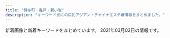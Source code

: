 ```yaml
---
title: "錦糸町・亀戸・新小岩"
description: "キーワード別にの巨乳アジアン・チャイナエステ嬢情報をまとめました。"
---
```


新着画像と新着キーワードをまとめています。
2021年03月02日の情報です。

<DmmAffiliateIns />
<KeywordTable
  shops={
    [
    {
        "station": "\u897f\u5927\u5cf6\u99c5A1\u51fa\u53e3",
        "keywords": {
            "\u5de8\u4e73": 11,
            "90": 22,
            "\u4e73": 11,
            "83": 11,
            "82": 11,
            "94": 11,
            "C": 41,
            "E": 11
        },
        "url": "http://hani-est.xyz/",
        "name": "\u871c\u82b1",
        "img_links": [
            "http://hani-est.xyz/images/g1.jpg",
            "http://hani-est.xyz/images/zi-staff.png",
            "http://hani-est.xyz/images/top.jpg",
            "http://hani-est.xyz/images/a1.jpg",
            "http://hani-est.xyz/images/g4.jpg",
            "http://hani-est.xyz/images/g5.jpg",
            "http://hani-est.xyz/images/banna1.jpg",
            "http://hani-est.xyz/images/zi-service.png",
            "http://hani-est.xyz/images/g2.jpg",
            "http://hani-est.xyz/images/banna2.jpg",
            "http://hani-est.xyz/images/banna.jpg",
            "http://hani-est.xyz/images/new1.jpg",
            "http://hani-est.xyz/images/zi-ao.png",
            "http://hani-est.xyz/images/zi-newface.png",
            "http://hani-est.xyz/images/zi-pri.png",
            "http://hani-est.xyz/images/g6.jpg"
        ]
    },
    {
        "img_links": [
            "http://sentsubaki.asia/img/cast/you-04.jpg",
            "http://sentsubaki.asia/img/cast/yumi-04.jpg",
            "http://sentsubaki.asia/img/cast/aya-04.jpg",
            "http://sentsubaki.asia/img/cast/momo-03.jpg",
            "http://sentsubaki.asia/img/coupon_special.png",
            "http://sentsubaki.asia/img/cast/yumi-02.jpg",
            "http://sentsubaki.asia/img/cast/miki-03.jpg",
            "http://sentsubaki.asia/img/cast/you-01.jpg",
            "http://sentsubaki.asia/img/cast/momo-02.jpg",
            "http://sentsubaki.asia/img/cast/yumi-03.jpg",
            "http://sentsubaki.asia/img/cast/miki-02.jpg",
            "http://sentsubaki.asia/img/cast/momo-04.jpg",
            "http://sentsubaki.asia/img/cast/nina-03.jpg",
            "http://sentsubaki.asia/img/interior/lobby-2.jpg",
            "http://sentsubaki.asia/img/head_time.png",
            "http://sentsubaki.asia/img/btn_cast.png",
            "http://sentsubaki.asia/img/cast/yuyu-02.jpg",
            "http://sentsubaki.asia/img/btn_twitter.png",
            "http://sentsubaki.asia/img/cast/you-03.jpg",
            "http://sentsubaki.asia/img/cast/nina-04.jpg",
            "http://sentsubaki.asia/img/cast/miki-01.jpg",
            "http://sentsubaki.asia/img/cast/yuyu-04.jpg",
            "http://sentsubaki.asia/img/cast/momo-01.jpg",
            "http://sentsubaki.asia/img/cast/aya-03.jpg",
            "http://sentsubaki.asia/img/cast/yuyu-01.jpg",
            "http://sentsubaki.asia/img/head_tel.png",
            "http://sentsubaki.asia/img/cast/aya-01.jpg",
            "http://sentsubaki.asia/img/cast/you-02.jpg",
            "http://sentsubaki.asia/img/btn_top.png",
            "http://sentsubaki.asia/img/interior/lobby-1.jpg",
            "http://sentsubaki.asia/img/btn_interior.png",
            "http://sentsubaki.asia/img/cast/miki-04.jpg"
        ],
        "name": "\u5343\u693f",
        "station": "JR\u4e80\u6238\u99c5\u6771\u53e3",
        "keywords": {},
        "url": "http://sentsubaki.asia/"
    },
    {
        "station": "JR\u4e80\u6238\u99c5\u6771\u53e3",
        "keywords": {
            "C": 7
        },
        "name": "\u685c",
        "url": "http://miyabi-aroma.xyz/",
        "img_links": [
            "http://miyabi-aroma.xyz/images/shishu/se1.jpg",
            "http://miyabi-aroma.xyz/images/3/2.jpg",
            "http://miyabi-aroma.xyz/images/staff/3/rina2.jpg",
            "http://miyabi-aroma.xyz/images/shishu/se2.jpg",
            "http://miyabi-aroma.xyz/images/index-rose_09.png",
            "http://miyabi-aroma.xyz/images/staff/3/kiki.jpg",
            "http://miyabi-aroma.xyz/images/staff/3/kiki2.jpg",
            "http://miyabi-aroma.xyz/images/index-rose_04.png",
            "http://miyabi-aroma.xyz/images/staff/3/miya.jpg",
            "http://miyabi-aroma.xyz/images/staff/3/yaya1.jpg",
            "http://miyabi-aroma.xyz/images/staff/3/yaya2.jpg",
            "http://miyabi-aroma.xyz/images/nav/nav-staff.jpg",
            "http://miyabi-aroma.xyz/images/index-rose_02.png",
            "http://miyabi-aroma.xyz/images/nav/nav-info.jpg",
            "http://miyabi-aroma.xyz/images/index-rose_07.png",
            "http://miyabi-aroma.xyz/images/1801706901.jpg",
            "http://miyabi-aroma.xyz/images/staff/3/yami.jpg",
            "http://miyabi-aroma.xyz/images/11.png",
            "http://miyabi-aroma.xyz/images/staff/3/ami.jpg",
            "http://miyabi-aroma.xyz/images/staff/3/miya2.jpg",
            "http://miyabi-aroma.xyz/images/nav/nav-sys.jpg",
            "http://miyabi-aroma.xyz/images/staff/3/ami2.jpg",
            "http://miyabi-aroma.xyz/images/index-rose_13.png",
            "http://miyabi-aroma.xyz/images/3/1.jpg",
            "http://miyabi-aroma.xyz/images/nav/nav-job.jpg",
            "http://miyabi-aroma.xyz/images/staff/3/rina.jpg"
        ]
    },
    {
        "img_links": [
            "http://www.o-miyabi.com/images/index_18.jpg",
            "http://www.o-miyabi.com/s/uploads/02.jpg",
            "http://www.o-miyabi.com/s/image/nav_manga.png",
            "http://www.o-miyabi.com/images/staff_09.jpg",
            "http://www.o-miyabi.com/s/images/tel.png",
            "http://www.o-miyabi.com/s/images/slider/prev.png",
            "http://www.o-miyabi.com/s/images/t1.jpg",
            "http://www.o-miyabi.com/images/upload/thumb/04d21d82d11bc049.jpg",
            "http://www.o-miyabi.com/s/images/okubokomachi.jpg",
            "http://www.o-miyabi.com/girl/01.jpg",
            "http://www.o-miyabi.com/images/upload/thumb/72ffa1fb925d394b.jpg",
            "http://www.o-miyabi.com/s/images/service_01.png",
            "http://www.o-miyabi.com/images/upload/thumb/6fceb6aef71115ac.jpg",
            "http://www.o-miyabi.com/images/rec_09.jpg",
            "http://www.o-miyabi.com/s/images/slider/next.png",
            "http://www.o-miyabi.com/images/index_14.jpg",
            "http://www.o-miyabi.com/s/image/nav_topics.png",
            "http://www.o-miyabi.com/images/index_02.jpg",
            "http://www.o-miyabi.com/images/index_05.jpg",
            "http://www.o-miyabi.com/s/uploads/06.jpg",
            "http://www.o-miyabi.com/images/upload/thumb/e12bb065f2380463.jpg",
            "http://www.o-miyabi.com/images/upload/thumb/301c9a35b11a384f.jpg",
            "http://www.o-miyabi.com/images/index_19.jpg",
            "http://www.o-miyabi.com/images/upload/thumb/928147996b3538a2.jpg",
            "http://www.o-miyabi.com/images/index_10.jpg",
            "http://www.o-miyabi.com/s/images/slider/3.jpg",
            "http://www.o-miyabi.com/s/images/service_07.png",
            "http://www.o-miyabi.com/s/images/top_2.jpg",
            "http://www.o-miyabi.com/s/image/nav_top.png",
            "http://www.o-miyabi.com/images/rec.jpg",
            "http://www.o-miyabi.com/images/upload/thumb/7713de024ddc43e7.jpg",
            "http://www.o-miyabi.com/images/index_09.jpg",
            "http://www.o-miyabi.com/images/upload/thumb/51d074f8f9cdb905.jpg",
            "http://www.o-miyabi.com/images/upload/thumb/0dc07af1006255fa.jpg",
            "http://www.o-miyabi.com/s/uploads/04.jpg",
            "http://www.o-miyabi.com/s/image/nav_hotel.png",
            "http://www.o-miyabi.com/images/index_03.jpg",
            "http://www.o-miyabi.com/s/images/t2.jpg",
            "http://www.o-miyabi.com/s/image/nav_sys.png",
            "http://www.o-miyabi.com/images/upload/thumb/6d7987cae648e809.jpg",
            "http://www.o-miyabi.com/s/images/slider/1.jpg",
            "http://www.o-miyabi.com/images/info.jpg",
            "http://www.o-miyabi.com/s/images/pc.png",
            "http://www.o-miyabi.com/images/index_07.jpg",
            "http://www.o-miyabi.com/images/index_16.jpg",
            "http://www.o-miyabi.com/s/images/iphone.png",
            "http://www.o-miyabi.com/images/info_02.jpg",
            "http://www.o-miyabi.com/s/uploads/01.jpg",
            "http://www.o-miyabi.com/images/index_13.jpg",
            "http://www.o-miyabi.com/s/images/slider/2.jpg",
            "http://www.o-miyabi.com/images/index_06.jpg",
            "http://www.o-miyabi.com/images/movie_09.jpg",
            "http://www.o-miyabi.com/images/upload/thumb/0981f77ac0a1e07f.jpg",
            "http://www.o-miyabi.com/images/upload/thumb/db15ea2226867103.jpg",
            "http://www.o-miyabi.com/s/images/t3.jpg",
            "http://www.o-miyabi.com/s/uploads/07.jpg",
            "http://www.o-miyabi.com/s/images/service_03.png",
            "http://www.o-miyabi.com/images/upload/thumb/57af63e7ff71466b.jpg",
            "http://www.o-miyabi.com/s/uploads/08.jpg",
            "http://www.o-miyabi.com/s/image/nav_cast.png",
            "http://www.o-miyabi.com/s/uploads/03.jpg",
            "http://www.o-miyabi.com/images/index_01.jpg",
            "http://www.o-miyabi.com/images/index_04.jpg",
            "http://www.o-miyabi.com/images/info_09.jpg",
            "http://www.o-miyabi.com/images/upload/thumb/1a8371be7358f1df.jpg"
        ],
        "keywords": {
            "86": 2,
            "85": 4,
            "89": 6,
            "H": 2,
            "C": 12,
            "D": 4,
            "84": 2,
            "98": 2
        },
        "station": "JR\u65b0\u5c0f\u5ca9\u99c5\u5357\u53e3",
        "url": "http://www.o-miyabi.com/",
        "name": "\u96c5\u82b3"
    },
    {
        "url": "http://iyasimori.jpest.net/",
        "img_links": [
            "http://iyasimori.jpest.net/uploads//sites/37/2021/01/news03.png",
            "http://iyasimori.jpest.net/uploads//sites/37/2021/01/g2-2.jpg",
            "http://iyasimori.jpest.net/uploads//sites/37/2021/01/r4-1.jpg",
            "http://iyasimori.jpest.net/uploads//sites/37/2021/01/g1-3-150x150.jpg",
            "http://iyasimori.jpest.net/uploads//sites/37/2021/01/g3-2.jpg",
            "http://iyasimori.jpest.net/uploads//sites/37/2021/01/mobile.png",
            "http://iyasimori.jpest.net/uploads//sites/37/2021/01/g4-150x150.jpg",
            "http://iyasimori.jpest.net/uploads//sites/37/2021/01/g2-2-150x150.jpg",
            "http://iyasimori.jpest.net/uploads//sites/37/2021/01/bj_03.jpg",
            "http://iyasimori.jpest.net/uploads//sites/37/2021/01/r3-1.jpg",
            "http://iyasimori.jpest.net/uploads//sites/37/2021/01/g1-3.jpg",
            "http://iyasimori.jpest.net/uploads//sites/37/2021/01/a2.jpg",
            "http://iyasimori.jpest.net/uploads//sites/37/2021/01/news01.png",
            "http://iyasimori.jpest.net/uploads//sites/37/2021/01/r6.jpg",
            "http://iyasimori.jpest.net/uploads//sites/37/2021/01/g5.jpg",
            "http://iyasimori.jpest.net/uploads//sites/37/2021/01/g4.jpg",
            "http://iyasimori.jpest.net/uploads//sites/37/2021/01/g5-150x150.jpg",
            "http://iyasimori.jpest.net/uploads//sites/37/2021/01/g3-2-150x150.jpg",
            "http://iyasimori.jpest.net/uploads//sites/37/2021/01/r5.jpg",
            "http://iyasimori.jpest.net/uploads//sites/37/2021/01/tite-staff.jpg",
            "http://iyasimori.jpest.net/uploads//sites/37/2021/01/top.jpg",
            "http://iyasimori.jpest.net/uploads//sites/37/2021/01/a.jpg"
        ],
        "name": "\u7652\u3057\u306e\u68ee",
        "keywords": {},
        "station": "\u9752\u7825\u99c5"
    },
    {
        "name": "\u30ea\u30e9\u30c3\u30af\u30b9\u306e\u68ee",
        "keywords": {
            "93": 1,
            "86": 1,
            "90": 2
        },
        "station": "\u68ee\u4e0b\u99c5A4\u53e3",
        "url": "http://ipidiw.com/relaxnomori/",
        "img_links": [
            "http://ipidiw.com/relaxnomori/images/interior.png",
            "http://ipidiw.com/relaxnomori/images/mobile.jpg",
            "http://ipidiw.com/relaxnomori/images/tp.png",
            "http://ipidiw.com/relaxnomori/images/staff_t.jpg",
            "http://ipidiw.com/relaxnomori/user_data/00000018.jpg",
            "http://ipidiw.com/relaxnomori/images/interior_t.jpg",
            "http://ipidiw.com/relaxnomori/user_data/00000019.jpg",
            "http://ipidiw.com/relaxnomori/images/rem.jpg",
            "http://ipidiw.com/relaxnomori/images/tt.jpg",
            "http://ipidiw.com/relaxnomori/user_data/00000020.jpg",
            "http://ipidiw.com/relaxnomori/user_data/00000017.jpg",
            "http://ipidiw.com/relaxnomori/images/news.jpg"
        ]
    },
    {
        "url": "http://www.sh-yuki.work/",
        "station": "JR\u5c0f\u5ca9\u99c5\u5317\u53e3",
        "keywords": {
            "D": 17,
            "88": 1,
            "89": 2,
            "86": 14
        },
        "name": "\u3086\u304d",
        "img_links": [
            "http://www.sh-yuki.work/uploads/190105/1-1Z105143921224.jpg",
            "http://www.sh-yuki.work/uploads/200218/1-20021Q3591A57.jpg",
            "http://www.sh-yuki.work/uploads/191227/1-19122F94110460.jpg",
            "http://www.sh-yuki.work/images/lanmu4.jpg",
            "http://www.sh-yuki.work/images/room1.jpg",
            "http://www.sh-yuki.work/uploads/200620/1-20062015425B54.jpg",
            "http://www.sh-yuki.work/images/lanmu5.jpg",
            "http://www.sh-yuki.work/uploads/200218/1-20021Q359301Q.jpg",
            "http://www.sh-yuki.work/uploads/200127/1-20012G02404310.jpg",
            "http://www.sh-yuki.work/images/lanmu2.jpg",
            "http://www.sh-yuki.work/images/mobile.jpg",
            "http://www.sh-yuki.work/images/lanmu3.jpg",
            "http://www.sh-yuki.work/uploads/200110/1-20011013245Y49.jpg",
            "http://www.sh-yuki.work/uploads/210216/1-210216154459443.jpg",
            "http://www.sh-yuki.work/images/s_staff.jpg",
            "http://www.sh-yuki.work/uploads/201214/1-201214162100347.jpg",
            "http://www.sh-yuki.work/images/s_news.jpg",
            "http://www.sh-yuki.work/images/room2.jpg",
            "http://www.sh-yuki.work/images/top.png",
            "http://www.sh-yuki.work/uploads/191202/1-191202154021200.jpg",
            "http://www.sh-yuki.work/uploads/190105/1-1Z1051440193X.jpg",
            "http://www.sh-yuki.work/uploads/191006/1-191006105IM24.jpg",
            "http://www.sh-yuki.work/uploads/200620/1-200620154311K4.jpg",
            "http://www.sh-yuki.work/uploads/191021/1-19102116361I39.jpg",
            "http://www.sh-yuki.work/uploads/200618/1-20061Q633094V.jpg",
            "http://www.sh-yuki.work/uploads/191221/1-191221111A3123.jpg",
            "http://www.sh-yuki.work/images/1.jpg",
            "http://www.sh-yuki.work/uploads/210216/1-210216154445506.jpg",
            "http://www.sh-yuki.work/uploads/200618/1-20061Q6342Y06.jpg",
            "http://www.sh-yuki.work/uploads/191227/1-19122F93911958.jpg",
            "http://www.sh-yuki.work/uploads/191104/1-1911041I124915.jpg",
            "http://www.sh-yuki.work/uploads/201214/1-20121416231WV.jpg",
            "http://www.sh-yuki.work/uploads/190105/1-1Z105143R9539.jpg",
            "http://www.sh-yuki.work/uploads/200713/1-200G3125135C2.jpg",
            "http://www.sh-yuki.work/images/end.png",
            "http://www.sh-yuki.work/uploads/191028/1-19102Q03S5a4.jpg",
            "http://www.sh-yuki.work/uploads/190105/1-1Z105143940E6.jpg",
            "http://www.sh-yuki.work/uploads/200713/1-200G3110344421.jpg",
            "http://www.sh-yuki.work/images/room4.jpg",
            "http://www.sh-yuki.work/uploads/190110/1-1Z110093529363.png",
            "http://www.sh-yuki.work/images/nbj2.jpg",
            "http://www.sh-yuki.work/images/room3.jpg",
            "http://www.sh-yuki.work/uploads/201215/1-201215145153M4.jpg",
            "http://www.sh-yuki.work/uploads/201215/1-201215145200113.jpg",
            "http://www.sh-yuki.work/uploads/191006/1-191006105P61Z.jpg"
        ]
    },
    {
        "url": "http://cherry-esthe.com/",
        "keywords": {},
        "img_links": [
            "http://dccompanyqoo10.cafe24.com/tiffany/images/top/store_bg.png",
            "http://dccompanyqoo10.cafe24.com/tiffany/images/store/store.png",
            "http://dccompanyqoo10.cafe24.com/tiffany/images/common/header.png"
        ],
        "station": "JR\u9326\u7cf8\u753a\u99c5\u5357\u53e3",
        "name": "Cherry"
    },
    {
        "name": "\u30a8\u30eb\u30b0\u30e9\u30f3\u30c7-elgrande-",
        "img_links": [
            "http://el-grande.asia/img/dagger.png",
            "http://el-grande.asia/img/cast/belu-04.jpg",
            "http://el-grande.asia/img/btn_cast.png",
            "http://el-grande.asia/img/interior/lobby-1.jpg",
            "http://el-grande.asia/img/cast/ringo-02.jpg",
            "http://el-grande.asia/img/cast/mai-03.jpg",
            "http://el-grande.asia/img/cast/baby-04.jpg",
            "http://el-grande.asia/img/interior/shower-4.jpg",
            "http://el-grande.asia/img/cast/rey-02.jpg",
            "http://el-grande.asia/img/cast/mai-04.jpg",
            "http://el-grande.asia/img/cast/baby-01.jpg",
            "http://el-grande.asia/img/cast/haru-01.jpg",
            "http://el-grande.asia/img/cast/aki-01.jpg",
            "http://el-grande.asia/img/cast/sara-08.jpg",
            "http://el-grande.asia/img/cast/mei-02.jpg",
            "http://el-grande.asia/img/cast/hana-03.jpg",
            "http://el-grande.asia/img/cast/belu-03.jpg",
            "http://el-grande.asia/img/cast/haru-02.jpg",
            "http://el-grande.asia/img/cast/hana-02.jpg",
            "http://el-grande.asia/img/cast/aki-02.jpg",
            "http://el-grande.asia/img/cast/baby-03.jpg",
            "http://el-grande.asia/img/cast/aki-03.jpg",
            "http://el-grande.asia/img/cast/ringo-03.jpg",
            "http://el-grande.asia/img/cast/lucy-03.jpg",
            "http://el-grande.asia/img/cast/haru-04.jpg",
            "http://el-grande.asia/img/cast/rey-04.jpg",
            "http://el-grande.asia/img/cast/mei-01.jpg",
            "http://el-grande.asia/img/cast/mei-03.jpg",
            "http://el-grande.asia/img/cast/lucy-02.jpg",
            "http://el-grande.asia/img/cast/mei-04.jpg",
            "http://el-grande.asia/img/cast/ringo-04.jpg",
            "http://el-grande.asia/img/cast/rey-01.jpg",
            "http://el-grande.asia/img/cast/hana-04.jpg",
            "http://el-grande.asia/img/btn_twitter.png",
            "http://el-grande.asia/img/btn_top.png",
            "http://el-grande.asia/img/cast/misa-01.jpg",
            "http://el-grande.asia/img/cast/haru-03.jpg",
            "http://el-grande.asia/img/cast/mai-01.jpg",
            "http://el-grande.asia/img/cast/ringo-01.jpg",
            "http://el-grande.asia/img/cast/hana-01.jpg",
            "http://el-grande.asia/img/cast/baby-02.jpg",
            "http://el-grande.asia/img/cast/aki-04.jpg",
            "http://el-grande.asia/img/cast/belu-02.jpg",
            "http://el-grande.asia/img/cast/misa-04.jpg",
            "http://el-grande.asia/img/cast/lucy-04.jpg",
            "http://el-grande.asia/img/btn_interior.png",
            "http://el-grande.asia/img/interior/corridor-1.jpg",
            "http://el-grande.asia/img/cast/sara-05.jpg",
            "http://el-grande.asia/img/cast/sara-06.jpg",
            "http://el-grande.asia/img/cast/belu-01.jpg",
            "http://el-grande.asia/img/cast/lucy-01.jpg"
        ],
        "url": "http://el-grande.asia/",
        "station": "JR\u65b0\u5c0f\u5ca9\u99c5\u5357\u53e3",
        "keywords": {}
    },
    {
        "name": "\u30b9\u30c1\u30e5\u30ef\u306e\u30b9\u30de\u30a4\u30eb",
        "url": "http://kinshicho-es.xyz/",
        "img_links": [
            "http://kinshicho-es.xyz/images/g3.jpg",
            "http://kinshicho-es.xyz/images/g41.jpg",
            "http://kinshicho-es.xyz/images/r1.jpg",
            "http://kinshicho-es.xyz/images/r3.jpg",
            "http://kinshicho-es.xyz/images/g5.jpg",
            "http://kinshicho-es.xyz/images/g0.jpg",
            "http://kinshicho-es.xyz/images/top.jpg",
            "http://kinshicho-es.xyz/images/left1_2_02.jpg",
            "http://kinshicho-es.xyz/images/r4.jpg",
            "http://kinshicho-es.xyz/images/g51.jpg",
            "http://kinshicho-es.xyz/images/news-tit1.jpg",
            "http://kinshicho-es.xyz/images/top1.jpg",
            "http://kinshicho-es.xyz/images/g2.jpg",
            "http://kinshicho-es.xyz/images/kanban.jpg",
            "http://kinshicho-es.xyz/images/b2.jpg",
            "http://kinshicho-es.xyz/images/r2.jpg",
            "http://kinshicho-es.xyz/images/b1.jpg"
        ],
        "keywords": {
            "C": 7
        },
        "station": "JR\u9326\u7cf8\u753a\u99c5\u5317\u53e3"
    },
    {
        "img_links": [
            "http://aria.tokyo-relaxtime.asia/img/cast/rina-03.jpg",
            "http://aria.tokyo-relaxtime.asia/img/cast/apple-04.jpg",
            "http://aria.tokyo-relaxtime.asia/img/cast/yumi-02.jpg",
            "http://aria.tokyo-relaxtime.asia/img/cast/apple-01.jpg",
            "http://aria.tokyo-relaxtime.asia/img/cast/apple-03.jpg",
            "http://aria.tokyo-relaxtime.asia/img/cast/risa-01.jpg",
            "http://aria.tokyo-relaxtime.asia/img/cast/yuri-03.jpg",
            "http://aria.tokyo-relaxtime.asia/img/cast/miki-04.jpg",
            "http://aria.tokyo-relaxtime.asia/img/cast/aki-03.jpg",
            "http://aria.tokyo-relaxtime.asia/img/cast/yuri-01.jpg",
            "http://aria.tokyo-relaxtime.asia/img/interior/lobby-1.jpg",
            "http://aria.tokyo-relaxtime.asia/img/cast/rina-01.jpg",
            "http://aria.tokyo-relaxtime.asia/img/slick/st-5.jpg",
            "http://aria.tokyo-relaxtime.asia/img/cast/apple-02.jpg",
            "http://aria.tokyo-relaxtime.asia/img/cast/nana-02.jpg",
            "http://aria.tokyo-relaxtime.asia/img/cast/nana-03.jpg",
            "http://aria.tokyo-relaxtime.asia/img/cast/miki-01.jpg",
            "http://aria.tokyo-relaxtime.asia/img/cast/yuri-04.jpg",
            "http://aria.tokyo-relaxtime.asia/img/cast/rina-02.jpg",
            "http://aria.tokyo-relaxtime.asia/img/cast/aya-03.jpg",
            "http://aria.tokyo-relaxtime.asia/img/cast/rina-04.jpg",
            "http://aria.tokyo-relaxtime.asia/img/slick/st-3.jpg",
            "http://aria.tokyo-relaxtime.asia/img/cast/aya-01.jpg",
            "http://aria.tokyo-relaxtime.asia/img/cast/yumi-01.jpg",
            "http://aria.tokyo-relaxtime.asia/img/cast/yaya-01.jpg",
            "http://aria.tokyo-relaxtime.asia/img/cast/yumi-04.jpg",
            "http://aria.tokyo-relaxtime.asia/img/slick/st-4.jpg",
            "http://aria.tokyo-relaxtime.asia/img/cast/yaya-02.jpg",
            "http://aria.tokyo-relaxtime.asia/img/interior/corridor-1.jpg",
            "http://aria.tokyo-relaxtime.asia/img/slick/st-2.jpg",
            "http://aria.tokyo-relaxtime.asia/img/cast/aki-04.jpg",
            "http://aria.tokyo-relaxtime.asia/img/cast/risa-03.jpg",
            "http://aria.tokyo-relaxtime.asia/img/cast/aki-01.jpg",
            "http://aria.tokyo-relaxtime.asia/img/slick/st-1.jpg",
            "http://aria.tokyo-relaxtime.asia/img/cast/nana-04.jpg",
            "http://aria.tokyo-relaxtime.asia/img/cast/nana-01.jpg",
            "http://aria.tokyo-relaxtime.asia/img/cast/aya-02.jpg",
            "http://aria.tokyo-relaxtime.asia/img/cast/miki-02.jpg",
            "http://aria.tokyo-relaxtime.asia/img/cast/yumi-03.jpg",
            "http://aria.tokyo-relaxtime.asia/img/cast/aki-02.jpg",
            "http://aria.tokyo-relaxtime.asia/img/cast/aya-04.jpg",
            "http://aria.tokyo-relaxtime.asia/img/cast/coco-03.jpg",
            "http://aria.tokyo-relaxtime.asia/img/cast/miki-03.jpg",
            "http://aria.tokyo-relaxtime.asia/img/cast/risa-02.jpg",
            "http://aria.tokyo-relaxtime.asia/img/cast/risa-04.jpg",
            "http://aria.tokyo-relaxtime.asia/img/cast/yaya-03.jpg",
            "http://aria.tokyo-relaxtime.asia/img/cast/coco-01.jpg",
            "http://aria.tokyo-relaxtime.asia/img/cast/coco-02.jpg",
            "http://aria.tokyo-relaxtime.asia/img/cast/coco-04.jpg",
            "http://aria.tokyo-relaxtime.asia/img/cast/yaya-04.jpg"
        ],
        "url": "http://aria.tokyo-relaxtime.asia/",
        "station": "JR\u5c0f\u5ca9\u99c5\u5317\u53e3",
        "keywords": {},
        "name": "Aria\uff5e\u30a2\u30ea\u30a2\uff5e"
    },
    {
        "keywords": {},
        "station": "\u9752\u7825\u99c5A2\u51fa\u53e3",
        "url": "http://shizuku2009.com/",
        "name": "\u79cb",
        "img_links": [
            "http://shizuku2009.com/images/staff_15.jpg",
            "http://shizuku2009.com/staff/2/1.jpg",
            "http://shizuku2009.com/images/index_04.jpg",
            "http://shizuku2009.com/images/service_13.jpg",
            "http://shizuku2009.com/staff/6/1.jpg",
            "http://shizuku2009.com/images/index_10.jpg",
            "http://shizuku2009.com/images/index_02.jpg",
            "http://shizuku2009.com/images/index_07.jpg",
            "http://shizuku2009.com/images/index_19.jpg",
            "http://shizuku2009.com/images/staff_12.jpg",
            "http://shizuku2009.com/images/index_06.jpg",
            "http://shizuku2009.com/staff/5/1.jpg",
            "http://shizuku2009.com/staff/1/1.jpg",
            "http://shizuku2009.com/staff/4/1.jpg",
            "http://shizuku2009.com/images/index_20.jpg",
            "http://shizuku2009.com/images/index_09.jpg",
            "http://shizuku2009.com/images/index_14.jpg",
            "http://shizuku2009.com/staff/3/1.jpg",
            "http://shizuku2009.com/images/index_05.jpg",
            "http://shizuku2009.com/images/index_13.jpg",
            "http://shizuku2009.com/images/index_08.jpg",
            "http://shizuku2009.com/images/index_15.jpg",
            "http://shizuku2009.com/images/index_17.jpg"
        ]
    },
    {
        "keywords": {
            "\u30bb\u30af\u30b7\u30fc": 3,
            "E": 3
        },
        "url": "http://mariabella.ies.fun/",
        "img_links": [
            "http://mariabella.ies.fun/images/ac3.jpg",
            "http://mariabella.ies.fun/images/ac2.jpg",
            "http://mariabella.ies.fun/photos/sites/45/2020/01/2020012420100278.jpeg",
            "http://mariabella.ies.fun/images/r01.jpg",
            "http://mariabella.ies.fun/images/s-recriut.jpg",
            "http://mariabella.ies.fun/images/r05.jpg",
            "http://mariabella.ies.fun/photos/sites/45/2018/06/2018062706422857.jpg",
            "http://mariabella.ies.fun/photos/sites/45/2019/09/2019091016323921.jpeg",
            "http://mariabella.ies.fun/images/r06.jpg",
            "http://mariabella.ies.fun/images/s-staff.jpg",
            "http://mariabella.ies.fun/images/r07.jpg",
            "http://mariabella.ies.fun/images/pick.jpg",
            "http://mariabella.ies.fun/images/mobile.jpg",
            "http://mariabella.ies.fun/images/r02.jpg",
            "http://mariabella.ies.fun/images/ac1.jpg",
            "http://mariabella.ies.fun/images/r03.jpg",
            "http://mariabella.ies.fun/images/news.jpg",
            "http://mariabella.ies.fun/images/r04.jpg",
            "http://mariabella.ies.fun/photos/sites/45/2019/09/2019092717170772.jpeg",
            "http://mariabella.ies.fun/images/r09.jpg",
            "http://mariabella.ies.fun/images/top.png",
            "http://mariabella.ies.fun/images/info.jpg",
            "http://mariabella.ies.fun/images/mobile1.jpg"
        ],
        "name": "\u30de\u30ea\u30a2\u30d9\u30fc\u30e9",
        "station": "JR\u5c0f\u5ca9\u99c5\u5317\u53e3"
    },
    {
        "url": "https://kinshicho-mensesthe.net/",
        "keywords": {
            "88": 15,
            "D": 135,
            "87": 30,
            "E": 15,
            "92": 15,
            "83": 15,
            "85": 105,
            "86": 30,
            "C": 75,
            "89": 15
        },
        "img_links": [
            "https://kinshicho-mensesthe.net/staff2/rika-s1.jpg",
            "https://kinshicho-mensesthe.net/room/5-s.jpg",
            "https://kinshicho-mensesthe.net/staff2/sera-l1.jpg",
            "https://kinshicho-mensesthe.net/button/staff.png",
            "https://kinshicho-mensesthe.net/room/4-l.jpg",
            "https://kinshicho-mensesthe.net/button/blog.png",
            "https://kinshicho-mensesthe.net/staff2/mai-s1.jpg",
            "https://kinshicho-mensesthe.net/staff2/saki-s1.jpg",
            "https://kinshicho-mensesthe.net/mens-esthe-massage/2020/02/06/sora-s1.jpg",
            "https://kinshicho-mensesthe.net/room/3-s.jpg",
            "https://kinshicho-mensesthe.net/room/4-s.jpg",
            "https://kinshicho-mensesthe.net/staff2/rui-s1.jpg",
            "https://kinshicho-mensesthe.net/images/clear.png",
            "https://kinshicho-mensesthe.net/images/camp.png",
            "https://kinshicho-mensesthe.net/room/6-l.jpg",
            "https://kinshicho-mensesthe.net/staff2/yuki-s1.jpg",
            "https://kinshicho-mensesthe.net/room/1-s.jpg",
            "https://kinshicho-mensesthe.net/staff2/kokomi-l1.jpg",
            "https://kinshicho-mensesthe.net/mens-esthe-massage/2020/01/22/yuki-s1.jpg",
            "https://kinshicho-mensesthe.net/room/2-s.jpg",
            "https://kinshicho-mensesthe.net/mens-esthe-massage/2020/10/17/moe-s1.jpg",
            "https://kinshicho-mensesthe.net/staff2/sakura-s2.jpg",
            "https://kinshicho-mensesthe.net/images/qrcode.png",
            "https://kinshicho-mensesthe.net/staff2/kiki-l1.jpg",
            "https://kinshicho-mensesthe.net/images/flower.png",
            "https://kinshicho-mensesthe.net/staff2/sora-l1.jpg",
            "https://kinshicho-mensesthe.net/images/header3.png",
            "https://kinshicho-mensesthe.net/room/5-l.jpg",
            "https://kinshicho-mensesthe.net/staff2/rui-l1.jpg",
            "https://kinshicho-mensesthe.net/images/main1.jpg",
            "https://kinshicho-mensesthe.net/staff2/sera-s1.jpg",
            "https://kinshicho-mensesthe.net/staff2/moe-s1.jpg",
            "https://kinshicho-mensesthe.net/staff2/sora-s1.jpg",
            "https://kinshicho-mensesthe.net/images/main-sp.jpg",
            "https://kinshicho-mensesthe.net/staff2/kiki-s1.jpg",
            "https://kinshicho-mensesthe.net/staff2/haruka-l1.jpg",
            "https://kinshicho-mensesthe.net/room/6-s.jpg",
            "https://kinshicho-mensesthe.net/staff2/satomi-l1.jpg",
            "https://kinshicho-mensesthe.net/images/footer-l.png",
            "https://kinshicho-mensesthe.net/staff2/yumi-s1.jpg",
            "https://kinshicho-mensesthe.net/button/home.png",
            "https://kinshicho-mensesthe.net/room/esthe2.jpg",
            "https://kinshicho-mensesthe.net/images/footer-r.png",
            "https://kinshicho-mensesthe.net/mens-esthe-massage/2020/02/06/satomi-s1.jpg",
            "https://kinshicho-mensesthe.net/staff2/saki-l1.jpg",
            "https://kinshicho-mensesthe.net/staff2/kokomi-s1.jpg",
            "https://kinshicho-mensesthe.net/staff2/yumi-l1.jpg",
            "https://kinshicho-mensesthe.net/staff2/haruka-s1.jpg",
            "https://kinshicho-mensesthe.net/room/3-l.jpg",
            "https://kinshicho-mensesthe.net/room/1-l.jpg",
            "https://kinshicho-mensesthe.net/staff2/yuka-s1.jpg",
            "https://kinshicho-mensesthe.net/room/2-l.jpg",
            "https://kinshicho-mensesthe.net/room/esthe1.jpg",
            "https://kinshicho-mensesthe.net/staff2/mai-l1.jpg",
            "https://kinshicho-mensesthe.net/room/esthe3.jpg",
            "https://kinshicho-mensesthe.net/staff2/sakura-l2.jpg",
            "https://kinshicho-mensesthe.net/staff2/yuki-l1.jpg",
            "https://kinshicho-mensesthe.net/staff2/rika-l1.jpg",
            "https://kinshicho-mensesthe.net/staff2/satomi-s1.jpg"
        ],
        "name": "KIRARA",
        "station": "JR\u9326\u7cf8\u753a\u99c5\u5317\u53e3"
    },
    {
        "img_links": [
            "http://www.aierwtbn.xyz/uploads/210223/1-210223145H63H.jpg",
            "http://www.aierwtbn.xyz/picture/top.png",
            "http://www.aierwtbn.xyz/picture/news.png",
            "http://www.aierwtbn.xyz/picture/bj2.jpg",
            "http://www.aierwtbn.xyz/uploads/210223/1-210223145KR53.jpg",
            "http://www.aierwtbn.xyz/picture/pick.png",
            "http://www.aierwtbn.xyz/uploads/210223/1-210223145F5H5.jpg",
            "http://www.aierwtbn.xyz/uploads/210223/1-210223145G3595.jpg",
            "http://www.aierwtbn.xyz/picture/r2.jpg",
            "http://www.aierwtbn.xyz/uploads/210223/1-210223145I5F4.jpg",
            "http://www.aierwtbn.xyz/uploads/210223/1-210223145K0W7.jpg",
            "http://www.aierwtbn.xyz/picture/r4.jpg",
            "http://www.aierwtbn.xyz/picture/r3.jpg",
            "http://www.aierwtbn.xyz/picture/r1.jpg",
            "http://www.aierwtbn.xyz/picture/end.png",
            "http://www.aierwtbn.xyz/picture/s_staff.jpg",
            "http://www.aierwtbn.xyz/picture/face.png",
            "http://www.aierwtbn.xyz/picture/r5.jpg"
        ],
        "station": "JR\u5c0f\u5ca9\u99c5",
        "name": "\u3042\u3044\u3053",
        "keywords": {
            "D": 3,
            "86": 3
        },
        "url": "http://www.aierwtbn.xyz/"
    },
    {
        "keywords": {
            "C": 7
        },
        "station": "JR\u9326\u7cf8\u753a\u99c5",
        "img_links": [
            "http://nanaesute.pw/images/top.png",
            "http://nanaesute.pw/images/g1.jpg",
            "http://nanaesute.pw/images/top_bn2.jpg",
            "http://nanaesute.pw/images/g3.jpg",
            "http://nanaesute.pw/images/flash1.jpg",
            "http://nanaesute.pw/images/top_bn1.jpg",
            "http://nanaesute.pw/images/side3.png",
            "http://nanaesute.pw/images/flash.jpg"
        ],
        "url": "http://nanaesute.pw/",
        "name": "\u306a\u306a"
    },
    {
        "img_links": [
            "http://www.awawa-es.info/img/h1.png",
            "http://www.awawa-es.info/img/i2.jpg",
            "http://www.awawa-es.info/img/hsys.png",
            "http://www.awawa-es.info/photo/home/4241374197436.jpg",
            "http://www.awawa-es.info/img/images/sys_05.png",
            "http://www.awawa-es.info/p/1.jpg",
            "http://www.awawa-es.info/img/rm.jpg",
            "http://www.awawa-es.info/p/bb.jpg",
            "http://www.awawa-es.info/img/s1.jpg",
            "http://www.awawa-es.info/img/hinfo.png",
            "http://www.awawa-es.info/photo/home/3281580956380.jpg",
            "http://www.awawa-es.info/img/images/sys_04.png",
            "http://www.awawa-es.info/img/images/sys_01.png",
            "http://www.awawa-es.info/photo/201307/1374197215469380174.jpg",
            "http://www.awawa-es.info/photo/202009/15998945321509738889.jpeg",
            "http://www.awawa-es.info/p/2.jpg",
            "http://www.awawa-es.info/img/h3.png",
            "http://www.awawa-es.info/photo/home/7151463551145.jpg",
            "http://www.awawa-es.info/photo/home/4051599894438.jpg",
            "http://www.awawa-es.info/img/sd.png",
            "http://www.awawa-es.info/photo/202002/1580956374749618033.jpg",
            "http://www.awawa-es.info/img/bottom.jpg",
            "http://www.awawa-es.info/img/images/sys_02.png",
            "http://www.awawa-es.info/img/images/sys_06.png",
            "http://www.awawa-es.info/photo/201307/13741973921454741938.jpg",
            "http://www.awawa-es.info/img/acc.png",
            "http://www.awawa-es.info/photo/202009/15998944321424280736.jpeg",
            "http://www.awawa-es.info/photo/home/2391374197264.jpg",
            "http://www.awawa-es.info/img/tmp.jpg",
            "http://www.awawa-es.info/img/hjob.png",
            "http://www.awawa-es.info/p/cc.jpg",
            "http://www.awawa-es.info/img/hstaff.png",
            "http://www.awawa-es.info/photo/home/5241604645075.jpg",
            "http://www.awawa-es.info/img/i1.jpg",
            "http://www.awawa-es.info/img/s2.jpg",
            "http://www.awawa-es.info/p/3.jpg",
            "http://www.awawa-es.info/photo/202011/1604645058826879711.png",
            "http://www.awawa-es.info/p/4.jpg",
            "http://www.awawa-es.info/img/return.png",
            "http://www.awawa-es.info/img/images/sys_03.png",
            "http://www.awawa-es.info/img/h2.png",
            "http://www.awawa-es.info/p/aa.jpg",
            "http://www.awawa-es.info/photo/201605/14635511391411412709.jpg"
        ],
        "station": "JR\u9326\u7cf8\u753a\u99c5\u5357\u53e3",
        "keywords": {
            "85": 4,
            "C": 2,
            "89": 4,
            "87": 4,
            "D": 8
        },
        "url": "http://www.awawa-es.info/",
        "name": "\u3042\u308f\u308f"
    },
    {
        "name": "\u30d1\u30bf\u30e4",
        "img_links": [
            "https://chm.jp/domains1/thaipataya/myimg/imgcom37665_sp.jpg",
            "https://chm.jp/domains1/thaipataya/myimg/imgcom37736_sp.png",
            "https://chm.jp/domains1/thaipataya/myimg/imgcom37839_sp.jpg",
            "https://chm.jp/domains1/thaipataya/myimg/imgcom36636_sp.jpg",
            "https://chm.jp/domains1/thaipataya/myimg/imgcom37914_sp.jpg",
            "https://chm.jp/domains1/thaipataya/myimg/imgcom36603_sp.png",
            "https://chm.jp/domains1/thaipataya/myimg/imgcom37737_sp.png",
            "https://chm.jp/domains1/thaipataya/myimg/imgcom37730_sp.png",
            "https://chm.jp/domains1/thaipataya/myimg/imgcom36606_sp.jpg",
            "https://chm.jp/domains1/thaipataya/myimg/imgcom36578_sp.jpg",
            "https://chm.jp/domains1/thaipataya/myimg/imgcom36613_sp.jpg",
            "https://chm.jp/domains1/thaipataya/myimg/imgcom36618_sp.png",
            "https://chm.jp/domains1/thaipataya/myimg/imgcom37359_sp.jpg",
            "https://chm.jp/domains1/thaipataya/myimg/imgcom37834_sp.jpg",
            "https://chm.jp/domains1/thaipataya/myimg/imgcom37841_sp.jpg",
            "https://chm.jp/domains1/thaipataya/myimg/imgcom37666_sp.jpg",
            "https://chm.jp/domains1/thaipataya/myimg/imgcom36605_sp.jpg",
            "https://chm.jp/domains1/thaipataya/myimg/imgcom37732_sp.png",
            "https://chm.jp/domains1/thaipataya/myimg/imgcom36565_sp.jpg",
            "https://chm.jp/domains1/thaipataya/myimg/imgcom37789_sp.png",
            "https://chm.jp/domains1/thaipataya/myimg/imgcom37725_sp.png",
            "https://chm.jp/domains1/thaipataya/myimg/imgcom37355_sp.jpg",
            "https://chm.jp/domains1/thaipataya/myimg/imgcom37172_sp.png",
            "https://chm.jp/domains1/thaipataya/myimg/imgcom37663_sp.jpg",
            "https://chm.jp/domains1/thaipataya/myimg/imgcom37740_sp.png",
            "https://chm.jp/domains1/thaipataya/myimg/imgcom37361_sp.png",
            "https://chm.jp/domains1/thaipataya/myimg/imgcom36604_sp.jpg",
            "https://chm.jp/domains1/thaipataya/myimg/imgcom37068_sp.png",
            "https://chm.jp/domains1/thaipataya/myimg/imgcom37358_sp.jpg",
            "https://chm.jp/domains1/thaipataya/myimg/imgcom36633_sp.jpg",
            "https://chm.jp/domains1/thaipataya/myimg/imgcom37668_sp.png",
            "https://chm.jp/domains1/thaipataya/myimg/imgcom37067_sp.png",
            "https://chm.jp/domains1/thaipataya/myimg/imgcom37661_sp.png",
            "https://chm.jp/domains1/thaipataya/myimg/imgcom37734_sp.png",
            "https://chm.jp/sozai/0_4999/bn122_sp.png",
            "https://chm.jp/domains1/thaipataya/myimg/imgcom37656_sp.jpg",
            "https://chm.jp/domains1/thaipataya/myimg/imgcom37177_sp.png",
            "https://chm.jp/domains1/thaipataya/myimg/imgcom37356_sp.jpg",
            "https://chm.jp/domains1/thaipataya/myimg/imgcom36566_sp.png",
            "https://chm.jp/domains1/thaipataya/myimg/imgcom37913_sp.jpg",
            "https://chm.jp/domains1/thaipataya/myimg/imgcom37739_sp.png",
            "https://chm.jp/domains1/thaipataya/myimg/imgcom37667_sp.png",
            "https://chm.jp/domains1/thaipataya/myimg/imgcom36614_sp.jpg",
            "https://chm.jp/domains1/thaipataya/myimg/imgcom37738_sp.png",
            "https://chm.jp/domains1/thaipataya/myimg/imgcom37669_sp.jpg",
            "https://chm.jp/domains1/thaipataya/myimg/imgcom37660_sp.png",
            "https://chm.jp/domains1/thaipataya/myimg/imgcom36567_sp.jpg",
            "https://chm.jp/domains1/thaipataya/myimg/imgcom37733_sp.png",
            "https://chm.jp/domains1/thaipataya/myimg/imgcom37840_sp.jpg",
            "https://chm.jp/domains1/thaipataya/myimg/imgcom37653_sp.jpg",
            "https://chm.jp/domains1/thaipataya/myimg/imgcom37833_sp.jpg",
            "https://chm.jp/domains1/thaipataya/myimg/imgcom37726_sp.png",
            "https://chm.jp/domains1/thaipataya/myimg/imgcom36582_sp.jpg",
            "https://chm.jp/domains1/thaipataya/myimg/imgcom36577_sp.jpg",
            "https://chm.jp/domains1/thaipataya/myimg/imgcom36581_sp.jpg",
            "https://chm.jp/domains1/thaipataya/myimg/imgcom37662_sp.png",
            "https://chm.jp/domains1/thaipataya/myimg/slideimg36561_sp.jpg",
            "https://chm.jp/domains1/thaipataya/myimg/imgcom37658_sp.png",
            "https://chm.jp/domains1/thaipataya/myimg/imgcom37655_sp.jpg",
            "https://chm.jp/domains1/thaipataya/myimg/imgcom37710_sp.jpg",
            "https://chm.jp/domains1/thaipataya/myimg/imgcom37729_sp.png",
            "https://chm.jp/domains1/thaipataya/myimg/imgcom37728_sp.png",
            "https://chm.jp/domains1/thaipataya/myimg/imgcom37916_sp.jpg",
            "https://chm.jp/domains1/thaipataya/myimg/slideimg36560_sp.jpg",
            "https://chm.jp/domains1/thaipataya/myimg/imgcom36635_sp.jpg",
            "https://chm.jp/domains1/thaipataya/myimg/imgcom37654_sp.jpg",
            "http://chm.jp/img/linebutton_82x20.png",
            "https://chm.jp/domains1/thaipataya/myimg/imgcom36615_sp.png",
            "https://chm.jp/domains1/thaipataya/myimg/slideimg36562_sp.jpg",
            "https://chm.jp/domains1/thaipataya/myimg/imgcom36607_sp.jpg",
            "https://chm.jp/sozai/0_4999/bn112_sp.png",
            "https://chm.jp/domains1/thaipataya/myimg/imgcom37174_sp.png",
            "https://chm.jp/domains1/thaipataya/myimg/imgcom37360_sp.jpg",
            "https://chm.jp/domains1/thaipataya/myimg/imgcom36634_sp.jpg",
            "https://chm.jp/domains1/thaipataya/myimg/imgcom37731_sp.png",
            "https://chm.jp/domains1/thaipataya/myimg/imgcom37357_sp.jpg",
            "https://chm.jp/domains1/thaipataya/myimg/imgcom37664_sp.png",
            "https://chm.jp/domains1/thaipataya/myimg/imgcom37727_sp.png",
            "https://chm.jp/domains1/thaipataya/myimg/imgcom37659_sp.png",
            "https://chm.jp/domains1/thaipataya/myimg/imgcom36619_sp.jpg",
            "https://chm.jp/domains1/thaipataya/myimg/imgcom37362_sp.png",
            "https://chm.jp/domains1/thaipataya/myimg/imgcom37915_sp.jpg",
            "https://chm.jp/domains1/thaipataya/myimg/imgcom37657_sp.jpg"
        ],
        "keywords": {
            "C": 13,
            "\u30bb\u30af\u30b7\u30fc": 1
        },
        "url": "http://thaipataya.chm.jp/",
        "station": "JR\u5c0f\u5ca9\u99c5\u5357\u53e3"
    },
    {
        "url": "http://yousei.xyz/",
        "name": "Remoon",
        "keywords": {},
        "station": "JR\u4e80\u6238\u99c5\u6771\u53e3",
        "img_links": [
            "http://yousei.xyz/images/g4.jpg",
            "http://yousei.xyz/images/r4.jpg",
            "http://yousei.xyz/images/r3.jpg",
            "http://yousei.xyz/images/top.png",
            "http://yousei.xyz/images/g6.jpg",
            "http://yousei.xyz/images/recuit.jpg",
            "http://yousei.xyz/images/g1.jpg",
            "http://yousei.xyz/images/g3.jpg",
            "http://yousei.xyz/images/r1.jpg",
            "http://yousei.xyz/images/g2.jpg",
            "http://yousei.xyz/images/mobile.jpg",
            "http://yousei.xyz/images/mob.png",
            "http://yousei.xyz/images/r2.jpg",
            "http://yousei.xyz/images/g5.jpg"
        ]
    },
    {
        "keywords": {
            "\u30bb\u30af\u30b7\u30fc": 2
        },
        "name": "\u7652\u3057\u306e\u6cc9",
        "station": "JR\u9326\u7cf8\u753a\u99c5\u5317\u53e3",
        "img_links": [
            "https://iyashinoizumi.com/wp-content/uploads/2019/06/001.jpg",
            "https://iyashinoizumi.com/wp-content/uploads/0731EF09-7405-4B36-8468-B17A307EB894-e1579436226478.jpeg",
            "https://iyashinoizumi.com/wp-content/uploads/5AA02D30-2C43-42C1-BE02-48E5A5C27E91.jpeg",
            "https://iyashinoizumi.com/wp-content/uploads/2019/06/50CD669B-0FFA-4734-B898-EB3D53E95C21.jpeg",
            "https://iyashinoizumi.com/wp-content/uploads/2019/06/5293C707-270F-4802-8168-1493DA07DDAE.jpeg",
            "https://iyashinoizumi.com/wp-content/uploads/2019/06/43D6BE9C-43F6-45C2-95E5-E775CE725D67.jpeg",
            "https://iyashinoizumi.com/wp-content/uploads/9B89E764-B754-425D-A9AC-BB5566FA6AC4.jpeg",
            "https://iyashinoizumi.com/wp-content/uploads/5AA02D30-2C43-42C1-BE02-48E5A5C27E91-226x300.jpeg",
            "https://iyashinoizumi.com/wp-content/uploads/2019/06/2DD3549C-F937-441D-B0E3-E26520ACFABD-e1559410733851.jpeg",
            "https://iyashinoizumi.com/wp-content/uploads/0731EF09-7405-4B36-8468-B17A307EB894.jpeg",
            "https://iyashinoizumi.com/wp-content/uploads/0731EF09-7405-4B36-8468-B17A307EB894-197x300.jpeg",
            "https://iyashinoizumi.com/wp-content/uploads/7208DC4D-6E47-49CE-B1C0-3607E54E114B.jpeg",
            "https://iyashinoizumi.com/wp-content/uploads/7208DC4D-6E47-49CE-B1C0-3607E54E114B-210x300.jpeg",
            "https://iyashinoizumi.com/wp-content/uploads/9B89E764-B754-425D-A9AC-BB5566FA6AC4-270x300.jpeg",
            "https://iyashinoizumi.com/wp-content/uploads/hiruwari.png",
            "https://iyashinoizumi.com/wp-content/uploads/rin.jpg",
            "https://iyashinoizumi.com/wp-content/uploads/2019/06/momoko1.jpg"
        ],
        "url": "https://iyashinoizumi.com/"
    },
    {
        "keywords": {
            "86": 12,
            "C": 18,
            "D": 24,
            "85": 12,
            "83": 6
        },
        "name": "\u685c\u82b1",
        "station": "JR\u4e80\u6238\u99c5\u5317\u53e3",
        "url": "http://yukinosakura.tyo.cm/",
        "img_links": [
            "http://yukinosakura.tyo.cm/images/mobile.jpg",
            "http://yukinosakura.a2.webnavi.work/upload/sites/72/2020/04/2020040708052434.jpg",
            "http://yukinosakura.tyo.cm/images/room4.jpg",
            "http://yukinosakura.a2.webnavi.work/upload/sites/72/2020/04/2020040708052118.jpg",
            "http://yukinosakura.a2.webnavi.work/upload/sites/72/2020/04/2020040708052241.jpg",
            "http://yukinosakura.tyo.cm/images/room3.jpg",
            "http://yukinosakura.tyo.cm/images/room1.jpg",
            "http://yukinosakura.tyo.cm/images/top.jpg",
            "http://yukinosakura.a2.webnavi.work/upload/sites/72/2020/04/2020040708052456.jpg",
            "http://yukinosakura.tyo.cm/images/s_shedule.jpg",
            "http://yukinosakura.tyo.cm/images/s_news.jpg",
            "http://yukinosakura.tyo.cm/images/room2.jpg",
            "http://yukinosakura.tyo.cm/images/s_staff.jpg",
            "http://yukinosakura.a2.webnavi.work/upload/sites/72/2020/04/2020040708052353.jpg"
        ]
    },
    {
        "img_links": [
            "http://www.es-royal.click/img/momo1.jpg",
            "http://www.es-royal.click/img/mimi1.jpg",
            "http://www.es-royal.click/images/s1.png",
            "http://www.es-royal.click/images/news.png",
            "http://www.es-royal.click/img/aya1.jpg",
            "http://www.es-royal.click/images/sys1.png",
            "http://www.es-royal.click/images/5.jpg",
            "http://www.es-royal.click/img/nana1.jpg",
            "http://www.es-royal.click/images/main_footer.jpg",
            "http://www.es-royal.click/img/emi1.jpg",
            "http://www.es-royal.click/img/miyuki1.jpg",
            "http://www.es-royal.click/img/momo2.jpg",
            "http://www.es-royal.click/images/int1.png",
            "http://www.es-royal.click/images/6.jpg",
            "http://www.es-royal.click/images/7.jpg",
            "http://www.es-royal.click/images/b1.jpg",
            "http://www.es-royal.click/images/9.jpg",
            "http://www.es-royal.click/images/ta.jpg",
            "http://www.es-royal.click/images/int2.png",
            "http://www.es-royal.click/images/staff_t.jpg",
            "http://www.es-royal.click/images/b3.jpg",
            "http://www.es-royal.click/images/4.jpg",
            "http://www.es-royal.click/images/interior_t.jpg",
            "http://www.es-royal.click/images/mobile.jpg",
            "http://www.es-royal.click/images/head.jpg",
            "http://www.es-royal.click/images/b2.jpg",
            "http://www.es-royal.click/images/main_top.jpg",
            "http://www.es-royal.click/img/ego1.jpg",
            "http://www.es-royal.click/images/8.jpg",
            "http://www.es-royal.click/images/1.jpg"
        ],
        "url": "http://www.es-royal.click/",
        "keywords": {},
        "station": "\u4eac\u6210\u7acb\u77f3\u99c5\u5317\u53e3",
        "name": "\u5e78\u305b"
    },
    {
        "img_links": [
            "https://piano.sweet-relaxation.com/img/cast/lili-04.jpg",
            "https://piano.sweet-relaxation.com/img/cast/miky-01.jpg",
            "https://piano.sweet-relaxation.com/img/cast/miya-04.jpg",
            "https://piano.sweet-relaxation.com/img/interior/int-04.jpg",
            "https://piano.sweet-relaxation.com/img/cast/nana-04.jpg",
            "https://piano.sweet-relaxation.com/img/cast/coco-03.jpg",
            "https://piano.sweet-relaxation.com/img/cast/nico-02.jpg",
            "https://piano.sweet-relaxation.com/img/cast/aki-03.jpg",
            "https://piano.sweet-relaxation.com/img/slick/sl-7.jpg",
            "https://piano.sweet-relaxation.com/img/cast/coco-04.jpg",
            "https://piano.sweet-relaxation.com/img/cast/nana-02.jpg",
            "https://piano.sweet-relaxation.com/img/cast/aye-04.jpg",
            "https://piano.sweet-relaxation.com/img/cast/luna-04.jpg",
            "https://piano.sweet-relaxation.com/img/interior/int-01.jpg",
            "https://piano.sweet-relaxation.com/img/cast/miya-02.jpg",
            "https://piano.sweet-relaxation.com/img/cast/aye-02.jpg",
            "https://piano.sweet-relaxation.com/img/cast/aye-03.jpg",
            "https://piano.sweet-relaxation.com/img/cast/miky-03.jpg",
            "https://piano.sweet-relaxation.com/img/cast/ebi-02.jpg",
            "https://piano.sweet-relaxation.com/img/cast/aye-01.jpg",
            "https://piano.sweet-relaxation.com/img/cast/miya-01.jpg",
            "https://piano.sweet-relaxation.com/img/cast/aini-01.jpg",
            "https://piano.sweet-relaxation.com/img/slick/sl-1.jpg",
            "https://piano.sweet-relaxation.com/img/cast/aki-02.jpg",
            "https://piano.sweet-relaxation.com/img/cast/luna-03.jpg",
            "https://piano.sweet-relaxation.com/img/cast/ebi-04.jpg",
            "https://piano.sweet-relaxation.com/img/cast/nico-04.jpg",
            "https://piano.sweet-relaxation.com/img/cast/ebi-01.jpg",
            "https://piano.sweet-relaxation.com/img/cast/aini-03.jpg",
            "https://piano.sweet-relaxation.com/img/cast/aini-04.jpg",
            "https://piano.sweet-relaxation.com/img/cast/luna-02.jpg",
            "https://piano.sweet-relaxation.com/img/cast/luna-01.jpg",
            "https://piano.sweet-relaxation.com/img/cast/coco-02.jpg",
            "https://piano.sweet-relaxation.com/img/cast/nana-03.jpg",
            "https://piano.sweet-relaxation.com/img/cast/miky-04.jpg",
            "https://piano.sweet-relaxation.com/img/interior/int-02.jpg",
            "https://piano.sweet-relaxation.com/img/cast/coco-01.jpg",
            "https://piano.sweet-relaxation.com/img/cast/miky-02.jpg",
            "https://piano.sweet-relaxation.com/img/cast/miya-03.jpg",
            "https://piano.sweet-relaxation.com/img/cast/ebi-03.jpg",
            "https://piano.sweet-relaxation.com/img/cast/lili-02.jpg",
            "https://piano.sweet-relaxation.com/img/cast/ai-04.jpg",
            "https://piano.sweet-relaxation.com/img/slick/sl-4.jpg",
            "https://piano.sweet-relaxation.com/img/cast/lili-01.jpg",
            "https://piano.sweet-relaxation.com/img/cast/ai-03.jpg",
            "https://piano.sweet-relaxation.com/img/cast/ai-02.jpg",
            "https://piano.sweet-relaxation.com/img/slick/sl-6.jpg",
            "https://piano.sweet-relaxation.com/img/interior/int-03.jpg",
            "https://piano.sweet-relaxation.com/img/slick/sl-3.jpg",
            "https://piano.sweet-relaxation.com/img/slick/sl-5.jpg",
            "https://piano.sweet-relaxation.com/img/slick/sl-2.jpg",
            "https://piano.sweet-relaxation.com/img/cast/nana-01.jpg",
            "https://piano.sweet-relaxation.com/img/cast/ai-01.jpg",
            "https://piano.sweet-relaxation.com/img/cast/aki-01.jpg",
            "https://piano.sweet-relaxation.com/img/cast/aini-02.jpg",
            "https://piano.sweet-relaxation.com/img/cast/aki-04.jpg",
            "https://piano.sweet-relaxation.com/img/cast/nico-03.jpg",
            "https://piano.sweet-relaxation.com/img/cast/lili-03.jpg",
            "https://piano.sweet-relaxation.com/img/cast/nico-01.jpg"
        ],
        "station": "JR\u65b0\u5c0f\u5ca9\u99c5\u5357\u53e3",
        "url": "https://piano.sweet-relaxation.com/",
        "name": "Piano",
        "keywords": {}
    },
    {
        "url": "http://www.hu-wa.work/",
        "img_links": [
            "http://www.hu-wa.work/images/4.png",
            "http://www.hu-wa.work/img/ayumi1.jpg",
            "http://www.hu-wa.work/staff/kaori.jpg",
            "http://www.hu-wa.work/img/miki1.jpg",
            "http://www.hu-wa.work/img/yuna1.jpg",
            "http://www.hu-wa.work/images/1.png",
            "http://www.hu-wa.work/images/int1.png",
            "http://www.hu-wa.work/images/6.png",
            "http://www.hu-wa.work/images/tel.jpg",
            "http://www.hu-wa.work/images/sys.png",
            "http://www.hu-wa.work/images/interior_t.jpg",
            "http://www.hu-wa.work/images/int2.png",
            "http://www.hu-wa.work/images/5.png",
            "http://www.hu-wa.work/images/head.jpg",
            "http://www.hu-wa.work/images/2.png",
            "http://www.hu-wa.work/staff/miho.jpg",
            "http://www.hu-wa.work/img/maya1.jpg",
            "http://www.hu-wa.work/images/s1.png",
            "http://www.hu-wa.work/images/3.png",
            "http://www.hu-wa.work/images/news.png",
            "http://www.hu-wa.work/images/staff_t.jpg",
            "http://www.hu-wa.work/staff/maya.jpg",
            "http://www.hu-wa.work/staff/yuna.jpg",
            "http://www.hu-wa.work/staff/ayumi.jpg",
            "http://www.hu-wa.work/img/miho1.jpg",
            "http://www.hu-wa.work/staff/miki.jpg",
            "http://www.hu-wa.work/img/kaori1.jpg",
            "http://www.hu-wa.work/images/ta.jpg"
        ],
        "name": "Angel\u2019s Smile",
        "keywords": {},
        "station": "JR\u5c0f\u5ca9\u99c5\u5357\u53e3"
    },
    {
        "name": "\u7f8e\u697d",
        "url": "http://y-rlx.net/",
        "img_links": [
            "http://y-rlx.net/girl/03.jpg",
            "http://y-rlx.net/images/index_10.jpg",
            "http://y-rlx.net/images/rec.jpg",
            "http://y-rlx.net/images/info.png",
            "http://y-rlx.net/images/rex_16.jpg",
            "http://y-rlx.net/girl/p01.jpg",
            "http://y-rlx.net/girl/09a.jpg",
            "http://y-rlx.net/girl/01.jpg",
            "http://y-rlx.net/images/index_04.png",
            "http://y-rlx.net/images/rec_16.jpg",
            "http://y-rlx.net/girl/08.jpg",
            "http://y-rlx.net/girl/09.jpg",
            "http://y-rlx.net/images/index_11.jpg",
            "http://y-rlx.net/images/01.png",
            "http://y-rlx.net/images/acc_tit03.jpg",
            "http://y-rlx.net/girl/010.jpg",
            "http://y-rlx.net/girl/00.jpg",
            "http://y-rlx.net/images/sys.jpg",
            "http://y-rlx.net/girl/03a.jpg",
            "http://y-rlx.net/girl/07a.jpg",
            "http://y-rlx.net/images/index_23.jpg",
            "http://y-rlx.net/images/index_14.png",
            "http://y-rlx.net/images/03.png",
            "http://y-rlx.net/girl/05a.jpg",
            "http://y-rlx.net/girl/05.jpg",
            "http://y-rlx.net/girl/02.jpg",
            "http://y-rlx.net/images/acc_tit.jpg",
            "http://y-rlx.net/girl/06.jpg",
            "http://y-rlx.net/images/staff_16.jpg",
            "http://y-rlx.net/images/index_07.png",
            "http://y-rlx.net/images/index_09.jpg",
            "http://y-rlx.net/images/line.jpg",
            "http://y-rlx.net/images/index_12.jpg",
            "http://y-rlx.net/images/index_13.jpg",
            "http://y-rlx.net/images/index_19.png",
            "http://y-rlx.net/images/acc_16.jpg",
            "http://y-rlx.net/girl/010a.jpg",
            "http://y-rlx.net/images/index_08.jpg",
            "http://y-rlx.net/girl/07.jpg",
            "http://y-rlx.net/images/index_06.png",
            "http://y-rlx.net/images/02.png",
            "http://y-rlx.net/images/acc_tit01.jpg",
            "http://y-rlx.net/images/sys_16.jpg",
            "http://y-rlx.net/images/index_16.png",
            "http://y-rlx.net/images/index_02.png",
            "http://y-rlx.net/images/index_21.jpg"
        ],
        "keywords": {
            "92": 1,
            "86": 2,
            "85": 1,
            "87": 1,
            "90": 1,
            "95": 2,
            "89": 1
        },
        "station": "JR\u65b0\u5c0f\u5ca9\u99c5\u5357\u53e3"
    },
    {
        "url": "http://k-yorocobi.com/",
        "name": "\u3088\u308d\u3053\u3073",
        "img_links": [
            "http://k-yorocobi.com/images/bar-pickup.png",
            "http://k-yorocobi.com/images/b-mobile.png",
            "http://k-yorocobi.com/images/c-top.png",
            "http://k-yorocobi.com/images/c-staff.png",
            "http://k-yorocobi.com/images/b-awaawa.png",
            "http://k-yorocobi.com/images/bar-cam.png",
            "http://k-yorocobi.com/staff/s-tika.jpg",
            "http://k-yorocobi.com/staff/s-rina.jpg",
            "http://k-yorocobi.com/images/bar-staff.png",
            "http://k-yorocobi.com/staff/s-yuyu.jpg",
            "http://k-yorocobi.com/pic/pic1.jpg",
            "http://k-yorocobi.com/images/footer.png",
            "http://k-yorocobi.com/pic/pic2.jpg",
            "http://k-yorocobi.com/images/bar-interior.png",
            "http://k-yorocobi.com/images/bar-news.png",
            "http://k-yorocobi.com/images/c-interior.png",
            "http://k-yorocobi.com/pic/pic3.jpg",
            "http://k-yorocobi.com/images/b-tel.png",
            "http://k-yorocobi.com/images/bill.jpg",
            "http://k-yorocobi.com/staff/s-emi.jpg",
            "http://k-yorocobi.com/pic/pic4.jpg",
            "http://k-yorocobi.com/images/b-movie.png"
        ],
        "keywords": {},
        "station": "JR\u9326\u7cf8\u753a\u99c5\u5317\u53e3"
    },
    {
        "name": "\u68ee",
        "station": "JR\u65b0\u5c0f\u5ca9\u99c5\u5317\u53e3",
        "keywords": {
            "88": 1,
            "87": 1,
            "86": 3,
            "85": 3,
            "C": 6
        },
        "img_links": [
            "http://mori.me-es.com/images/index_06.jpg",
            "http://mori.me-es.com/girls/06.jpg",
            "http://mori.me-es.com/images/index_01.jpg",
            "http://mori.me-es.com/images/index_17.jpg",
            "http://mori.me-es.com/images/index_28.jpg",
            "http://mori.me-es.com/images/index_05.jpg",
            "http://mori.me-es.com/images/index_29.jpg",
            "http://mori.me-es.com/images/index_21.jpg",
            "http://mori.me-es.com/girls/08a.jpg",
            "http://mori.me-es.com/girls/00.jpg",
            "http://mori.me-es.com/images/index_27.jpg",
            "http://mori.me-es.com/images/index_26.jpg",
            "http://mori.me-es.com/images/index_08.jpg",
            "http://mori.me-es.com/images/index_12.jpg",
            "http://mori.me-es.com/images/sub_28.jpg",
            "http://mori.me-es.com/images/index_16.jpg",
            "http://mori.me-es.com/girls/02.jpg",
            "http://mori.me-es.com/images/index_09.jpg",
            "http://mori.me-es.com/images/index_24.jpg",
            "http://mori.me-es.com/girls/04.jpg",
            "http://mori.me-es.com/girls/01.jpg",
            "http://mori.me-es.com/girls/08.jpg",
            "http://mori.me-es.com/girls/03.jpg",
            "http://mori.me-es.com/images/rec.jpg",
            "http://mori.me-es.com/images/index_07.jpg",
            "http://mori.me-es.com/girls/05.jpg",
            "http://mori.me-es.com/images/index_30.jpg",
            "http://mori.me-es.com/images/info_15.jpg",
            "http://mori.me-es.com/images/rec_15.jpg",
            "http://mori.me-es.com/images/index_25.jpg",
            "http://mori.me-es.com/images/index_02.jpg",
            "http://mori.me-es.com/images/info.jpg",
            "http://mori.me-es.com/girls/07.jpg",
            "http://mori.me-es.com/images/index_04.jpg",
            "http://mori.me-es.com/images/index_19.jpg",
            "http://mori.me-es.com/images/index_13.jpg",
            "http://mori.me-es.com/images/index_10.jpg",
            "http://mori.me-es.com/images/index_22.jpg",
            "http://mori.me-es.com/images/index_15.jpg",
            "http://mori.me-es.com/images/staff_15.jpg",
            "http://mori.me-es.com/images/index_03.jpg",
            "http://mori.me-es.com/images/index_18.jpg",
            "http://mori.me-es.com/images/index_20.jpg"
        ],
        "url": "http://mori.me-es.com/"
    },
    {
        "img_links": [
            "https://doraimon.tyo.cm/images/staff_line.jpg",
            "https://doraimon.tyo.cm/images/s_face.jpg",
            "https://doraimon.tyo.cm/images/mobile.jpg",
            "https://doraimon.tyo.cm/photos/sites/32/2021/03/2021030207304993.jpg",
            "https://doraimon.tyo.cm/images/top.jpg",
            "https://doraimon.tyo.cm/photos/sites/32/2021/03/2021030207310114.jpg",
            "https://doraimon.tyo.cm/photos/sites/32/2021/03/2021030207305994.jpg",
            "https://doraimon.tyo.cm/images/link.jpg",
            "https://doraimon.tyo.cm/photos/sites/32/2021/03/2021030207304862.jpg",
            "https://doraimon.tyo.cm/images/s_news.jpg"
        ],
        "station": "JR\u4e80\u6238\u99c5\u5317\u53e3",
        "name": "\u30c9\u30e9\u3048\u3082\u3093",
        "url": "https://doraimon.tyo.cm/",
        "keywords": {
            "85": 2,
            "D": 4,
            "86": 2
        }
    },
    {
        "station": "JR\u65b0\u5c0f\u5ca9\u99c5\u5357\u53e3",
        "keywords": {
            "D": 4,
            "E": 2,
            "87": 4,
            "C": 11,
            "86": 2
        },
        "url": "http://www.himawari-shinkoiwa.com/",
        "name": "\u3072\u307e\u308f\u308a",
        "img_links": [
            "http://www.himawari-shinkoiwa.com/img/ttl_news.png",
            "http://www.himawari-shinkoiwa.com/img/goback.jpg",
            "http://www.himawari-shinkoiwa.com/files/001.jpg",
            "http://www.himawari-shinkoiwa.com/img/btn_side_mobile.jpg",
            "http://www.himawari-shinkoiwa.com/files/002.jpg",
            "http://www.himawari-shinkoiwa.com/img/ttl_info.png",
            "http://www.himawari-shinkoiwa.com/img/btn_blog.png",
            "http://www.himawari-shinkoiwa.com/files/002-02.jpg",
            "http://www.himawari-shinkoiwa.com/images/line.png",
            "http://www.himawari-shinkoiwa.com/files/001-02.jpg",
            "http://www.himawari-shinkoiwa.com/img/pickup.jpg",
            "http://www.himawari-shinkoiwa.com/img/move.jpg",
            "http://www.himawari-shinkoiwa.com/img/tel.png",
            "http://www.himawari-shinkoiwa.com/images/slider/3.jpg",
            "http://www.himawari-shinkoiwa.com/files/003.jpg",
            "http://www.himawari-shinkoiwa.com/files/003-02.jpg",
            "http://www.himawari-shinkoiwa.com/img/ttl_move.png",
            "http://www.himawari-shinkoiwa.com/images/slider/1.jpg",
            "http://www.himawari-shinkoiwa.com/images/slider/2.jpg"
        ]
    },
    {
        "keywords": {
            "D": 4,
            "85": 1,
            "C": 1
        },
        "url": "http://iyasi-heal.com/",
        "img_links": [
            "http://iyasi-heal.com/staffPhoto/s20200606151240.jpg",
            "http://iyasi-heal.com/staffPhoto/b20191114093407.jpg",
            "http://iyasi-heal.com/staffPhoto/s20191114093407.jpg",
            "http://iyasi-heal.com/images/returnBtn.png",
            "http://iyasi-heal.com/staffPhoto/b20190815113117.jpg",
            "http://iyasi-heal.com/staffPhoto/b20190815113058.jpg",
            "http://iyasi-heal.com/staffPhoto/s20200606151247.jpg",
            "http://iyasi-heal.com/js/sliderLine/slide_next.png",
            "http://iyasi-heal.com/staffPhoto/s20191008160204.jpg",
            "http://iyasi-heal.com/staffPhoto/b20200909152230.jpg",
            "http://iyasi-heal.com/staffPhoto/s20200909152230.jpg",
            "http://iyasi-heal.com/images/slider1/01.jpg",
            "http://iyasi-heal.com/staffPhoto/s20190815113058.jpg",
            "http://iyasi-heal.com/staffPhoto/s20200606151251.jpg",
            "http://iyasi-heal.com/staffPhoto/s20191008160301.jpg",
            "http://iyasi-heal.com/images/slider1/03.jpg",
            "http://iyasi-heal.com/staffPhoto/b20200606151240.jpg",
            "http://iyasi-heal.com/staffPhoto/b20191008160204.jpg",
            "http://iyasi-heal.com/images/gallery1.png",
            "http://iyasi-heal.com/staffPhoto/s20191008160214.jpg",
            "http://iyasi-heal.com/images/slider1/02.jpg",
            "http://iyasi-heal.com/images/mobile.jpg",
            "http://iyasi-heal.com/js/sliderLine/slide_prev.png",
            "http://iyasi-heal.com/staffPhoto/s20190815113117.jpg"
        ],
        "station": "JR\u5c0f\u5ca9\u99c5\u5357\u53e3",
        "name": "\u308a\u308a"
    },
    {
        "keywords": {},
        "img_links": [
            "http://www.es-raku.link/images/head.png",
            "http://www.es-raku.link/staff/mai.jpg",
            "http://www.es-raku.link/images/int1.png",
            "http://www.es-raku.link/images/menu/top.png",
            "http://www.es-raku.link/staff/riri.jpg",
            "http://www.es-raku.link/images/news.jpg",
            "http://www.es-raku.link/images/interior_t.png",
            "http://www.es-raku.link/images/7.jpg",
            "http://www.es-raku.link/images/6.jpg",
            "http://www.es-raku.link/img/ruru1.jpg",
            "http://www.es-raku.link/images/menu/staff.png",
            "http://www.es-raku.link/staff/kaori.jpg",
            "http://www.es-raku.link/img/riri1.jpg",
            "http://www.es-raku.link/img/mai1.jpg",
            "http://www.es-raku.link/img/kaori1.jpg",
            "http://www.es-raku.link/img/ayaka1.jpg",
            "http://www.es-raku.link/images/list.jpg",
            "http://www.es-raku.link/img/lucky1.jpg",
            "http://www.es-raku.link/images/1.jpg",
            "http://www.es-raku.link/images/int2.png",
            "http://www.es-raku.link/staff/ruru.jpg",
            "http://www.es-raku.link/images/9.jpg",
            "http://www.es-raku.link/images/r2.jpg",
            "http://www.es-raku.link/images/rtel.jpg",
            "http://www.es-raku.link/images/8.jpg",
            "http://www.es-raku.link/images/menu/interior.png",
            "http://www.es-raku.link/staff/yuki.jpg",
            "http://www.es-raku.link/staff/lucky.jpg",
            "http://www.es-raku.link/img/yuki1.jpg",
            "http://www.es-raku.link/images/3.jpg",
            "http://www.es-raku.link/images/sys1.jpg",
            "http://www.es-raku.link/images/staff_t.png",
            "http://www.es-raku.link/staff/ayaka.jpg",
            "http://www.es-raku.link/images/r1.jpg",
            "http://www.es-raku.link/images/2.jpg",
            "http://www.es-raku.link/images/tel.jpg",
            "http://www.es-raku.link/images/mobile.jpg",
            "http://www.es-raku.link/images/line.png"
        ],
        "station": "JR\u9326\u7cf8\u753a\u99c5\u5357\u53e3",
        "url": "http://www.es-raku.link/",
        "name": "Lucky\uff5e\u30e9\u30c3\u30ad\u30fc\uff5e"
    },
    {
        "img_links": [
            "http://mirage.sweet-relaxation.com/img/cast/miya-03.jpg",
            "http://mirage.sweet-relaxation.com/img/cast/yumi-03.jpg",
            "http://mirage.sweet-relaxation.com/img/cast/yaya-02.jpg",
            "http://mirage.sweet-relaxation.com/img/cast/olive-03.jpg",
            "http://mirage.sweet-relaxation.com/img/cast/ran-02.jpg",
            "http://mirage.sweet-relaxation.com/img/cast/eri-01.jpg",
            "http://mirage.sweet-relaxation.com/img/cast/yumi-02.jpg",
            "http://mirage.sweet-relaxation.com/img/cast/nina-02.jpg",
            "http://mirage.sweet-relaxation.com/img/cast/eri-03.jpg",
            "http://mirage.sweet-relaxation.com/img/cast/nina-01.jpg",
            "http://mirage.sweet-relaxation.com/img/cast/olive-02.jpg",
            "http://mirage.sweet-relaxation.com/img/cast/key-03.jpg",
            "http://mirage.sweet-relaxation.com/img/cast/key-02.jpg",
            "http://mirage.sweet-relaxation.com/img/interior/corridor-1.jpg",
            "http://mirage.sweet-relaxation.com/img/cast/nanar-03.jpg",
            "http://mirage.sweet-relaxation.com/img/cast/yaya-03.jpg",
            "http://mirage.sweet-relaxation.com/img/cast/nanar-01.jpg",
            "http://mirage.sweet-relaxation.com/img/cast/miya-02.jpg",
            "http://mirage.sweet-relaxation.com/img/cast/nanar-02.jpg",
            "http://mirage.sweet-relaxation.com/img/cast/yumi-01.jpg",
            "http://mirage.sweet-relaxation.com/img/cast/olive-01.jpg",
            "http://mirage.sweet-relaxation.com/img/cast/ran-01.jpg",
            "http://mirage.sweet-relaxation.com/img/cast/ran-03.jpg",
            "http://mirage.sweet-relaxation.com/img/cast/yaya-01.jpg",
            "http://mirage.sweet-relaxation.com/img/cast/miya-01.jpg",
            "http://mirage.sweet-relaxation.com/img/cast/nina-03.jpg",
            "http://mirage.sweet-relaxation.com/img/cast/key-01.jpg",
            "http://mirage.sweet-relaxation.com/img/cast/eri-02.jpg"
        ],
        "url": "http://mirage.sweet-relaxation.com/",
        "name": "Mirage\uff5e\u30df\u30e9\u30fc\u30b8\u30e5\uff5e",
        "keywords": {},
        "station": "JR\u4e80\u6238\u99c5\u6771\u53e3"
    },
    {
        "url": "http://harunohana.jpest.net/",
        "name": "\u6625\u306e\u82b1",
        "station": "JR\u9326\u7cf8\u753a\u5357\u53e3",
        "img_links": [
            "http://harunohana.jpest.net/uploads//sites/38/2021/02/news-tit.png",
            "http://harunohana.jpest.net/uploads//sites/38/elementor/thumbs/g2-p3mbcgd30zwwmzmmj2u1yl6l7q6iyltkocswnxcbm8.jpg",
            "http://harunohana.jpest.net/uploads//sites/38/2021/02/pick-tit.png",
            "http://harunohana.jpest.net/uploads//sites/38/2021/02/ditiao-1.png",
            "http://harunohana.jpest.net/uploads//sites/38/2021/02/staff-tit.png",
            "http://harunohana.jpest.net/uploads//sites/38/2021/02/tel_pickup.png",
            "http://harunohana.jpest.net/uploads//sites/38/2021/02/tel_top.png",
            "http://harunohana.jpest.net/uploads//sites/38/elementor/thumbs/g3-p3mbdh0sfjb37s5dl0oi5txkdr5uasv3te8udptyvk.jpg",
            "http://harunohana.jpest.net/uploads//sites/38/2021/02/c1.jpg",
            "http://harunohana.jpest.net/uploads//sites/38/2021/03/g4.jpg",
            "http://harunohana.jpest.net/uploads//sites/38/2021/02/c5.jpg",
            "http://harunohana.jpest.net/uploads//sites/38/2021/02/c4.jpg",
            "http://harunohana.jpest.net/uploads//sites/38/elementor/thumbs/c5-p3a4c3o3k96sqqp7ys00qjnjwezbpkzslpplu8in0o.jpg",
            "http://harunohana.jpest.net/uploads//sites/38/2021/02/tel_staff.png",
            "http://harunohana.jpest.net/uploads//sites/38/2021/02/mobile.jpg",
            "http://harunohana.jpest.net/uploads//sites/38/elementor/thumbs/c2-p3a4by12f8z2t2xevpk9bl2sc3r4fedekxsoykr020.jpg",
            "http://harunohana.jpest.net/uploads//sites/38/elementor/thumbs/c3-p3a4c1sf6l483iry9r6rlk4mpn8la6sbxgemvolfd4.jpg",
            "http://harunohana.jpest.net/uploads//sites/38/2021/02/mobile-tit.png",
            "http://harunohana.jpest.net/uploads//sites/38/2021/02/c3.jpg",
            "http://harunohana.jpest.net/uploads//sites/38/2021/02/top-3.png",
            "http://harunohana.jpest.net/uploads//sites/38/2021/02/tel_info.png",
            "http://harunohana.jpest.net/uploads//sites/38/2021/03/g1.jpg",
            "http://harunohana.jpest.net/uploads//sites/38/2021/02/info-tit.png",
            "http://harunohana.jpest.net/uploads//sites/38/elementor/thumbs/g1-p3mbbo5xbyuayorl3qn8vsare61ijopmkh8c9mi4sw.jpg",
            "http://harunohana.jpest.net/uploads//sites/38/2021/02/c6.jpg",
            "http://harunohana.jpest.net/uploads//sites/38/elementor/thumbs/c1-p3a4bw5e1kwi5v056or06ljv5c0e005xwohq00tseg.jpg",
            "http://harunohana.jpest.net/uploads//sites/38/2021/03/g2.jpg",
            "http://harunohana.jpest.net/uploads//sites/38/2021/02/xian.jpg",
            "http://harunohana.jpest.net/uploads//sites/38/elementor/thumbs/g4-p3mbec1gp2hjuwwbjw36y43rzgwycta8xnrv7ujz68.jpg",
            "http://harunohana.jpest.net/uploads//sites/38/2021/02/c2.jpg",
            "http://harunohana.jpest.net/uploads//sites/38/2021/03/g3.jpg"
        ],
        "keywords": {
            "C": 18
        }
    },
    {
        "station": "JR\u5c0f\u5ca9\u99c5\u5317\u53e3",
        "keywords": {
            "E": 18,
            "G": 9
        },
        "img_links": [
            "http://biwert.xyz/uploads/180620/1-1P620101629244.png",
            "http://biwert.xyz/uploads/201007/1-20100G4464b26.jpg",
            "http://biwert.xyz/uploads/180620/1-1P62010154K00.png",
            "http://biwert.xyz/uploads/allimg/180620/1-1P6201013133b.jpg",
            "http://biwert.xyz/uploads/201006/1-2010061F032C0.jpg",
            "http://biwert.xyz/templets/default/picture/rec1.png",
            "http://biwert.xyz/templets/default/picture/head.jpg",
            "http://biwert.xyz/uploads/201003/1-2010031G432629.jpg",
            "http://biwert.xyz/templets/default/picture/staff_t.jpg",
            "http://biwert.xyz/templets/default/picture/interior_t.jpg",
            "http://biwert.xyz/uploads/201003/1-2010031G3421X.jpg",
            "http://biwert.xyz/uploads/allimg/180620/1-1P620101640O8.png",
            "http://biwert.xyz/templets/default/picture/news.jpg",
            "http://biwert.xyz/uploads/201006/1-2010061A941445.jpg",
            "http://biwert.xyz/images/1-1P621101232H4.png",
            "http://biwert.xyz/uploads/201109/1-201109141105216.jpg",
            "http://biwert.xyz/uploads/180620/1-1P62010193X63.jpg",
            "http://biwert.xyz/uploads/201003/1-2010031G415110.jpg",
            "http://biwert.xyz/uploads/201003/1-2010031G35C32.jpg"
        ],
        "name": "\u4e00\u6642",
        "url": "http://biwert.xyz/"
    }
]
}
/>
<DmmAffiliateScript />
